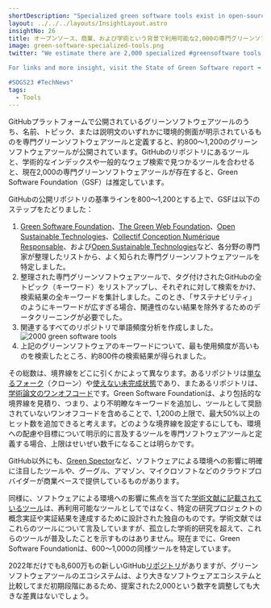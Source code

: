 ```yaml
---
shortDescription: "Specialized green software tools exist in open-source"
layout: ../../../layouts/InsightLayout.astro
insightNo: 26
title: オープンソース、商業、および学術という背景で利用可能な2,000の専門グリーンソフトウェアツールがある
image: green-software-specialized-tools.png
twitter: "We estimate there are 2,000 specialized #greensoftware tools currently available to help reduce software's harmful effect on the environment.  

For links and more insight, visit the State of Green Software report ➡️ https://stateof.greensoftware.foundation  

#SOGS23 #TechNews"
tags:
  - Tools
---
```


GitHubプラットフォームで公開されているグリーンソフトウェアツールのうち、名前、トピック、または説明文のいずれかに環境的側面が明示されているものを専門グリーンソフトウェアツールと定義すると、約800～1,200のグリーンソフトウェアツールが公開されています。GitHubのリポジトリにあるツールと、学術的なインデックスや一般的なウェブ検索で見つかるツールを合わせると、現在2,000の専門グリーンソフトウェアツールが存在すると、Green Software Foundation（GSF）は推定しています。

GitHubの公開リポジトリの基準ラインを800～1,200とする上で、GSFは以下のステップをたどりました：

1. [Green Software Foundation](https://github.com/Green-Software-Foundation/awesome-green-software)、[The Green Web Foundation](https://github.com/thegreenwebfoundation/)、[Open Sustainable Technologies](https://github.com/protontypes/open-sustainable-technology)、[Collectif Conception Numérique Responsable](https://github.com/cnumr)、および[Open Sustainable Technologies](https://github.com/protontypes/open-sustainable-technology)など、各分野の専門家が整理したリストから、よく知られた専門グリーンソフトウェアツールを特定しました。
2. 整理された専門グリーンソフトウェアツールで、タグ付けされたGitHubの全トピック（キーワード）をリストアップし、それぞれに対して検索をかけ、検索結果の全キーワードを集計しました。このとき、「サステナビリティ」のようにキーワードが広すぎる場合、関連性のない結果を除外するためのデータクリーニングが必要でした。
3. 関連するすべてのリポジトリで単語頻度分析を作成しました。
![2000 green software tools](/images/insights/green-software-specialized-tools-additional-1.png)
4. 上記のグリーンソフトウェアのキーワードについて、最も使用頻度が高いものを検索したところ、約800件の検索結果が得られました。

その総数は、境界線をどこに引くかによって異なります。あるリポジトリは[単なるフォーク](https://github.com/thegreenwebfoundation/gitpod-node-starter)（クローン）や[使えない未完成状態](https://github.com/228298/BigData)であり、またあるリポジトリは、[学術論文のワンオフコード](https://github.com/Jingjing-NLP/KNAS)です。Green Software Foundationは、より包括的な境界線を見積り、つまり、より不明瞭なキーワードを追加し、ツールとして奨励されていないワンオフコードを含めることで、1,200の上限で、最大50%以上のヒット数を追加できると考えます。どのような境界線を設定するにしても、環境への配慮や目標について明示的に言及するツールを専門ソフトウェアツールと定義する場合、上限はせいぜい数千になることは明らかです。

GitHub以外にも、[Green Spector](https://greenspector.com/en/home/)など、ソフトウェアによる環境への影響に明確に注目したツールや、グーグル、アマゾン、マイクロソフトなどのクラウドプロバイダーが商業ベースで提供しているものがあります。

同様に、ソフトウェアによる環境への影響に焦点を当てた[学術文献に記載されているツール](https://scholar.google.co.uk/scholar?hl=en&as_sdt=0%2C5&q=%22green+software%22+intitle%3Atool&btnG=)は、再利用可能なツールとしてではなく、特定の研究プロジェクトの概念実証や実証結果を達成するために設計された独自のものです。学術文献ではこれらのツールについて言及していますが、孤立した学術的研究を超えて、これらのツールが普及したことを示すものはありません。現在までに、Green Software Foundationは、600〜1,000の同様ツールを特定しています。

2022年だけでも8,600万もの新しいGitHub[リポジトリ](https://octoverse.github.com/2022/developer-community)がありますが、グリーンソフトウェアツールのエコシステムは、より大きなソフトウェアエコシステムと比較してまだ初期段階にあるため、提案された2,000という数字を調整しても大きな差異はないでしょう。
